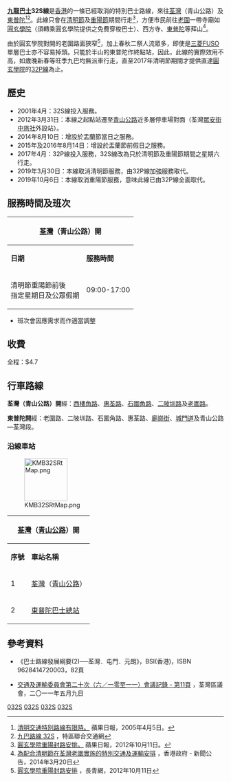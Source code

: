 {{Infobox bus route
|路線名稱             = 九龍巴士32S線
|外文名稱             = KMB Route 32S
|代表圖像             = KMB RV4306 32S.jpg
|代表圖像二           = 
|經營者               = 九龍巴士
|所屬車廠             = [[九巴荔枝角車廠|荔枝角車廠]]（L）
|路線用車             = 不固定
|起點站               = [[荃灣|荃灣]]（青山公路）
|途經地點             = [[石圍角|石圍角]]、[[象鼻山_(香港)|象山]]
|終點站               = [[東普陀巴士總站|東普陀]]
|路線性質             = 
|全程行駛里程         = 2.4公里
|全程行車時間         = 12分鐘
|服務時間             =
|起點站服務時間       = 重陽節期間指定假日：09:00-17:00
|終點站服務時間       = 重陽節期間指定假日：09:15-17:20
|班次頻率             = 20-30分
|全程收費             = $4.7
|主要競爭交通         = 專線小巴81號
}}

'''[[九龍巴士|九龍巴士]]32S線'''是[[香港|香港]]的一條已經取消的特別巴士路線，來往[[荃灣|荃灣]]（青山公路）及[[東普陀巴士總站|東普陀]]<ref>[http://hk.apple.nextmedia.com/supplement/culture/art/20050405/4787197 清明交通特別路線有限時。] {{Wayback|url=http://hk.apple.nextmedia.com/supplement/culture/art/20050405/4787197 |date=20170401232652 }}蘋果日報，2005年4月5日。</ref><ref>[http://www.ushb.net/rtinfo/KMB/KMB32S.php 九巴路線 32S] {{Wayback|url=http://www.ushb.net/rtinfo/KMB/KMB32S.php |date=20101221202814 }}，特區聯合交通網</ref>。此線只會在[[清明節|清明節]]及[[重陽節|重陽節]]期間行走<ref>[http://hk.apple.nextmedia.com/news/art/20121011/18037824 圓玄學院重陽封路安排。] {{Wayback|url=http://hk.apple.nextmedia.com/news/art/20121011/18037824 |date=20170401232858 }}蘋果日報，2012年10月11日。</ref>，方便市民前往[[老圍_(荃灣)|老圍]]一帶寺廟如[[圓玄學院|圓玄學院]]（須轉乘圓玄學院提供之免費穿梭巴士）、西方寺、[[東普陀|東普陀]]等拜山<ref>[http://www.info.gov.hk/gia/general/201403/20/P201403200378.htm 為配合清明節在荃灣老圍實施的特別交通及運輸安排] {{Wayback|url=http://www.info.gov.hk/gia/general/201403/20/P201403200378.htm |date=20220301011825 }}，香港政府 - 新聞公告，2014年3月20日</ref>。

由於圓玄學院對開的老圍路面狹窄<ref>[https://www.e123.hk/ElderlyPro/details/192865/69 圓玄學院重陽封路安排] {{Wayback|url=https://www.e123.hk/ElderlyPro/details/192865/69 |date=20190330070449 }}，長青網，2012年10月11日</ref>，加上春秋二祭人流眾多，即使是[[三菱FUSO|三菱FUSO]]單層巴士亦不容易掉頭。只能於半山的東普陀作終點站，因此，此線的實際效用不高，如歲晚新春等旺季九巴均無派車行走，直至2017年清明節期間才提供直達[[圓玄學院|圓玄學院]]的[[九龍巴士32P線|32P線]]為止。

==歷史==
*2001年4月：32S線投入服務。
*2012年3月31日：本線之起點站遷至[[青山公路|青山公路]]近多層停車場對面（荃灣[[眾安街|眾安街]][[中旅社|中旅社]]外設站）。
*2014年8月10日：增設於盂蘭節當日之服務。
*2015年及2016年8月14日：增設於盂蘭節前假日之服務。
*2017年4月：32P線投入服務，32S線改為只於清明節及重陽節期間之星期六行走。
*2019年3月30日：本線取消清明節服務，由32P線加強服務取代。
*2019年10月6日：本線取消重陽節服務，意味此線已由32P線全面取代。

==服務時間及班次==
{|class="wikitable" style="text-align: center"
!colspan=3|[[荃灣|荃灣]]（青山公路）開!!colspan=3|[[東普陀|東普陀]]開
|-
!'''日期'''!!'''服務時間'''!!'''班次（分鐘）'''!!'''日期'''!!'''服務時間'''!!'''班次（分鐘）'''
|-
|清明節重陽節前後<BR>指定星期日及公眾假期||09:00-17:00||20-30||清明節重陽節前後<BR>指定星期日及公眾假期||09:20-17:20||20-30
|}
*班次會因應需求而作適當調整

==收費==
全程：$4.7
{{fare-remarks|KMB|fcs=Y}}

==行車路線==
'''荃灣（青山公路）開'''經：[[西樓角路|西樓角路]]、[[惠荃路|惠荃路]]、[[石圍角路|石圍角路]]、[[二陂圳路|二陂圳路]]及[[老圍路|老圍路]]。

'''東普陀開'''經：老圍路、二陂圳路、石圍角路、惠荃路、[[廟崗街|廟崗街]]、[[城門道|城門道]]及青山公路—荃灣段。

===沿線車站===
[[File:KMB32SRtMap.png|100px]]
{|class="wikitable" style="text-align: center"
!colspan=3|[[荃灣|荃灣]]（[[青山公路|青山公路]]）開!!colspan=3|[[圓玄學院|圓玄學院]]／[[東普陀|東普陀]]開
|-
!'''序號'''!!'''車站名稱'''!!'''位置'''!!'''序號'''!!'''車站名稱'''!!'''位置'''
|-
|1||[[荃灣|荃灣]]（[[青山公路|青山公路]]）||[[青山公路－荃灣段|青山公路－荃灣段]]||1||colspan=2|東普陀巴士總站
|-
|2||colspan=2|[[東普陀巴士總站|東普陀巴士總站]]||2||荃灣（青山公路）||青山公路－荃灣段
|}

==參考資料==
*《巴士路線發展綱要(2)──荃灣．屯門．元朗》，BSI(香港)，ISBN 9628414720003，82頁
<references />
*[http://www.districtcouncils.gov.hk/archive/tw_d/chinese/doc/T&T%20minutes_20_7-3-2011.pdf 交通及運輸委員會第二十次（六／一零至一一）會議記錄 - 第11頁] {{Wayback|url=http://www.districtcouncils.gov.hk/archive/tw_d/chinese/doc/T%26T%20minutes_20_7-3-2011.pdf |date=20191206234605 }}，荃灣區議會，二〇一一年五月九日

{{荃灣區巴士路線列表}}
{{香港掃墓特別巴士路線}}
{{節日巴士路線列表|32S}}

[[Category:九龍巴士路線|032S]]
[[Category:荃灣區巴士路線|032S]]
[[Category:九龍巴士特別巴士路線|032S]]
[[Category:清明節及重陽節特別巴士路線|032S]]